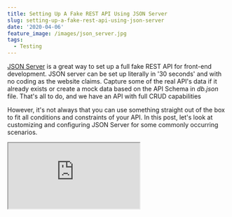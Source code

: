 ```yaml
---
title: Setting Up A Fake REST API Using JSON Server
slug: setting-up-a-fake-rest-api-using-json-server
date: '2020-04-06'
feature_image: /images/json_server.jpg
tags:
  - Testing
---
```

[JSON Server](https://github.com/typicode/json-server) is a great way to set up a full fake REST API for front-end development. JSON server can be set up literally in '30 seconds' and with no coding as the website claims. Capture some of the real API's data if it already exists or create a mock data based on the API Schema in _db.json_ file. That's all to do, and we have an API with full CRUD capabilities

However, it's not always that you can use something straight out of the box to fit all conditions and constraints of your API. In this post, let's look at customizing and configuring JSON Server for some commonly occurring scenarios.

<iframe src="https://www.youtube.com/embed/yq0S2f3k9zY" />

## Setting up JSON Server

JSON Server can be [used as a module](https://github.com/typicode/json-server#module) in combination with the other Express middlewares when it needs to be customized. JSON server is built over [Express, a web framework for Node.js](https://expressjs.com/). To set it up as a module add a _server.js_ file to your repository with the below setup code as from the docs.

```js
/ server.js
const jsonServer = require("json-server");
const server = jsonServer.create();
const router = jsonServer.router("db.json");
const middlewares = jsonServer.defaults();

server.use(middlewares);

/ Have all URLS prefixed with a /api
server.use(
  jsonServer.rewriter({
    "/api/*": "/$1",
  })
);

server.use(router);
server.listen(5000, () => {
  console.log("JSON Server is running");
});

```

Start up the server using '**_node server.js_**'.

Mostly I have my API's behind the '/api' route. Add a rewriter rule to redirect all calls with '/api/\*' to the root '/$1'. The '$1' represents all that is captures by the '\_'. E.g., A call to 'localhost:5000/api/quotes' will now be redirected as 'localhost:5000/quotes' where the JSON server has all the data available through the db.json file.

### Setting up and Organizing Mock Data

When using a JSON file (db.json) as the mock data source, any changes made using POST, PATCH, PUT, DELETE etc updates the JSON file. Most likely, you will be using source control (if not you should), and this means reverting the changes to the db.json file every time. I don't like doing this, so I decided to move my mock data as an in-memory JSON object.

The router function takes in a source that is _either a path to a JSON file (e.g. `'db.json'`) or an object in memory_. Using an in-memory object also allows organizing our mock data into separate files. I have all my mock data [under one folder](https://github.com/rahulpnath/quotes/tree/master/ui/mockApi/mockData) with an _index.js_ file that serves the in-memory object, as below.

```js
/ index.js file under mockDate folder
/ quotes, users, products, branches etc are in other
/ files under the same folder

const quotes = require("./quotes");
const users = require("./users");
const products = require("./products");
const branches = require("./branches");

module.exports = {
  quotes,
  users,
  products,
  branches,
};

```

Pass the in-memory object to the router as below

```js
const data = require("./mockData");
const router = jsonServer.router(data);

```

Since this is an in-memory object, any changes made to it are not persistent. Every time the server starts, it uses the same data served from the 'index.js' file above.

## Summary and Detail View Endpoints

Another common scenario is to have a list view and a detailed view of the resources. E.g., We have a list of quotes, and clicking any will open the detailed view. The data representation for the detail and list view are often different.

```text
'/api/quotes'  -> Returns list of Quote Summary
'/api/quotes/:id' -> Returns Quote Details

```

By overriding the render method of the router, we can format the data separately for the list view and the detail view. Below I intercept the response if the route matches the list API endpoint and transform the data into the summary format.

```js
router.render = (req, res) => {
  let data = res.locals.data;

  if (url === "/api/quotes" && req.method === "GET") {
    data = data.map(toQuoteSummary);
  }
  res.jsonp(data);
};

const toQuoteSummary = (quote) => ({
  id: quote.id,
  scenarios: quote.scenarios,
  quoteNumber: quote.quoteNumber,
  statusCode: quote.statusCode,
  lastModifiedAt: quote.lastModifiedAt,
  customerName: quote.customer && quote.customer.name,
  mobilePhoneDescription: quote.mobilePhone && quote.mobilePhone.serialNo,
});

```

JSON Server delivers what it promises and is easy to set up and customize. If you have the original API running, capture the API request to generate mock data. Strip out any sensitive or PII information [Keeping Sensitive Configuration Data Out of Source Control](/blog/keeping-sensitive-configuration-data-out-of-source-control/).

Here is an [example repository](https://github.com/rahulpnath/quotes), where I have been setting up a Fake API to drive a front-end application, cypress tests, and more.

Hope this helps you get started with JSON Server and mock your APIs.

_Photo by Taylor Vick on Unsplash https://unsplash.com/photos/M5tzZtFCOfs_
